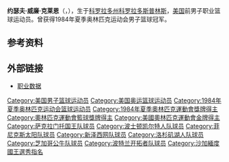 {{Infobox NBA Player
| name = 乔·克莱恩<br />Joe Kleine
| image = 
| position = 中锋
| nickname = 
| height =7英尺0英寸（2.13米）
| weight =255磅（116公斤）
| team = 已退役
| nationality = {{USA}}
| nationality_2 =
| birth_date =1962年1月4日
| birth_place = {{USA}}[[科罗拉多州|科罗拉多州]][[科罗拉多斯普林斯_(科罗拉多州)|科罗拉多斯普林斯]]
| death_date = 
| death_place = 
| highschool = 
| college = [[圣母湾大学|圣母湾大学]]<br />[[阿肯色大学|阿肯色大学]]
| draft = 第6位 
| draft_year = 1985年
| draft_team = [[萨克拉门托国王队|萨克拉门托国王队]]
| career_start =1985年
| career_end = 2000年
| former_teams = [[萨克拉门托国王队|萨克拉门托国王队]]（1985年－89年）<br />[[波士顿凯尔特人队|波士顿凯尔特人队]]（1989年－93年）<br />[[菲尼克斯太阳队|菲尼克斯太阳队]]（1993年－97年）<br />[[新泽西网队|新泽西网队]]（1997年）<br />[[洛杉矶湖人队|洛杉矶湖人队]]（1997年）<br />[[芝加哥公牛队|芝加哥公牛队]]（1997年－98年）<br />[[菲尼克斯太阳队|菲尼克斯太阳队]]（1999年）<br />[[波特兰开拓者队|波特兰开拓者队]]（1999年－00年）
| awards = 
| halloffame = 
}}
{{MedalTableTop}}
{{MedalCountry | {{USA}} }}
{{MedalSport | 男子[[籃球|籃球]]}}
{{MedalCompetition|[[奧林匹克運動會|奧林匹克運動會]]}}
{{MedalGold| [[1984年夏季奧林匹克運動會|1984年洛杉磯]] | [[1984年夏季奧林匹克運動會籃球比賽|國家隊]]}}
{{MedalCompetition|[[世界籃球錦標賽|世界錦標賽]]}}
{{MedalSilver| [[1982年世界籃球錦標賽|1982年哥倫比亞]] | 國家隊}}
{{MedalBottom}}
'''约瑟夫·威廉·克莱恩'''（{{lang-en|Joseph William Kleine}}，{{bd|1962年|1月4日}}），生于[[科罗拉多州|科罗拉多州]][[科罗拉多斯普林斯_(科罗拉多州)|科罗拉多斯普林斯]]，[[美国|美国]]前男子职业篮球运动员。曾获得1984年夏季奥林匹克运动会男子篮球冠军。

== 参考资料 ==
{{reflist}}

== 外部链接 ==
* [http://basketball-reference.com/players/k/kleinjo01.html 职业数据] {{Wayback|url=http://basketball-reference.com/players/k/kleinjo01.html |date=20110807061139 }}

{{1985 NBA Draft}}
{{1982年男篮世锦赛美国队阵容}}
{{1984年夏季奥运会美国男子篮球阵容}}

{{Authority control}}
{{DEFAULTSORT:Kleine, Joe}}
[[Category:美国男子篮球运动员|Category:美国男子篮球运动员]]
[[Category:美国奥运篮球运动员|Category:美国奥运篮球运动员]]
[[Category:1984年夏季奥林匹克运动会篮球运动员|Category:1984年夏季奥林匹克运动会篮球运动员]]
[[Category:1984年夏季奧林匹克運動會獎牌得主|Category:1984年夏季奧林匹克運動會獎牌得主]]
[[Category:奧林匹克運動會籃球獎牌得主|Category:奧林匹克運動會籃球獎牌得主]]
[[Category:美國奧林匹克運動會金牌得主|Category:美國奧林匹克運動會金牌得主]]
[[Category:萨克拉门托国王队球员|Category:萨克拉门托国王队球员]]
[[Category:波士顿凯尔特人队球员|Category:波士顿凯尔特人队球员]]
[[Category:菲尼克斯太阳队球员|Category:菲尼克斯太阳队球员]]
[[Category:新泽西网队球员|Category:新泽西网队球员]]
[[Category:洛杉矶湖人队球员|Category:洛杉矶湖人队球员]]
[[Category:芝加哥公牛队球员|Category:芝加哥公牛队球员]]
[[Category:波特兰开拓者队球员|Category:波特兰开拓者队球员]]
[[Category:沙加緬度國王選秀指名|Category:沙加緬度國王選秀指名]]

{{US-sport-bio-stub}}